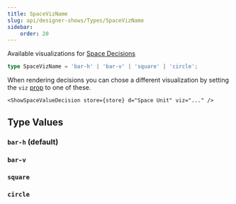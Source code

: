 ```yaml
---
title: SpaceVizName
slug: api/designer-shows/Types/SpaceVizName
sidebar:
    order: 20
---
```





Available visualizations for [Space Decisions](/components/Astro/Decisions/space)

```ts
type SpaceVizName = 'bar-h' | 'bar-v' | 'square' | 'circle';
```

When rendering decisions you can chose a different visualization by
setting the `viz` [prop](/components/Astro/Props#-viz-true-boolean--string) to one of these.

```mdx
<ShowSpaceValueDecision store={store} d="Space Unit" viz="..." />
```

## Type Values

### `bar-h` (default)

<FlexStack vpad>
    <ShowDecision store={store} d="Space Unit" size="xs" viz="bar-h" />
</FlexStack>

### `bar-v`

<FlexStack vpad>
    <ShowDecision store={store} d="Textarea Maximum Height" size="s" viz="bar-v" />
</FlexStack>

### `square`

<FlexStack vpad>
    <ShowDecision store={store} d="Card Thumb Minimum Size" size="s" viz="square" />
</FlexStack>

### `circle`

<FlexStack vpad>
    <ShowDecision store={store} d="Avatar Minimum Size" size="s" viz="circle" />
</FlexStack>
